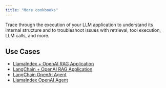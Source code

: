 ```yaml
---
title: "More cookbooks"
---
```


Trace through the execution of your LLM application to understand its internal structure and to troubleshoot issues with retrieval, tool execution, LLM calls, and more.

## Use Cases

* [LlamaIndex + OpenAI RAG Application](https://colab.research.google.com/github/Arize-ai/phoenix/blob/main/tutorials/tracing/llama_index_tracing_tutorial.ipynb)
* [LangChain + OpenAI RAG Application](https://colab.research.google.com/github/Arize-ai/phoenix/blob/main/tutorials/tracing/langchain_tracing_tutorial.ipynb)
* [LangChain OpenAI Agent](https://colab.research.google.com/github/Arize-ai/phoenix/blob/main/tutorials/tracing/langchain_agent_tracing_tutorial.ipynb)
* [LlamaIndex OpenAI Agent](https://colab.research.google.com/github/Arize-ai/phoenix/blob/main/tutorials/tracing/llama_index_openai_agent_tracing_tutorial.ipynb)